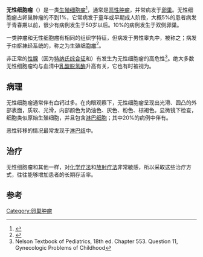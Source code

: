 {{Medical}}
{{Infobox disease |
  Name           = 无性细胞瘤 |
  Image          = Seminoma high mag.jpg| |
  Caption        = [[显微镜|显微镜]]下的{{link-en|精原细胞瘤|seminoma}}，从组织学上和无性细胞瘤没有区别|
  DiseasesDB     = |
  ICD10          = |
  ICD9           = {{ICD9|183.0}} |
  ICDO           =  9060/3 |
  OMIM           = |
  MedlinePlus    = |
  eMedicineSubj  = |
  eMedicineTopic = |
  MeshID         = D004407 |
}}
'''无性细胞瘤'''（{{lang-en|Dysgerminomas}}）是一类[[生殖细胞瘤|生殖细胞瘤]]<ref name="pmid17587461">{{cite journal |author=Behtash N, Karimi Zarchi M |title=Dysgerminoma in three patients with Swyer syndrome |journal=World J Surg Oncol |volume=5 |issue=1 |pages=71 |year=2007 |pmid=17587461 |pmc=1934908 |doi=10.1186/1477-7819-5-71 |url=http://www.wjso.com/content/5//71 |access-date=2013-12-08 |archive-date=2019-12-16 |archive-url=https://web.archive.org/web/20191216080835/http://www.wjso.com/content/5//71 |dead-url=no }}</ref>，通常是[[恶性肿瘤|恶性肿瘤]]，并常病发于[[卵巢|卵巢]]。无性细胞瘤占卵巢肿瘤的不到1%，它常病发于童年或早期成人阶段，大概5%的患者病发于青春期以前，很少有病例发生于50岁以后。10%的病例发生于双侧卵巢。

一类肿瘤和无性细胞瘤有相同的组织学特征，但病发于男性睾丸中，被称之{{link-en|精原细胞瘤|seminoma}}；病发于[[中枢神经系统|中枢神经系统]]的，称之为[[生殖细胞瘤|生殖细胞瘤]]<ref>{{DorlandsDict|three/000033062|dysgerminoma}}</ref>。

非正常的[[性腺|性腺]]（因为[[特纳氏综合征|特纳氏综合征]]和{{link-en|雄激素不敏感综合征|androgen insensitivity syndrome}}）有发生为无性细胞瘤的高危性<ref>Nelson Textbook of Pediatrics, 18th ed. Chapter 553. Question 11, Gynecologic Problems of Childhood</ref>。绝大多数无性细胞瘤均与血清中[[乳酸脱氢酶|乳酸脱氢酶]]升高有关，它也有时被视为{{link-en|肿瘤标记物|tumor marker}}。

==病理==
无性细胞瘤通常伴有血钙过多。在肉眼观察下，无性细胞瘤呈现出光滑、圆凸的外部表面，质软、光滑，内部颜色为奶油色、灰色、粉色、棕褐色。显微镜下检查，细胞类似原始生殖细胞，并且包含[[淋巴细胞|淋巴细胞]]；其中20%的病例中伴有{{link-en|肉芽肿瘤|granuloma}}。

恶性转移的情况最常发现于[[淋巴结|淋巴结]]中。

==治疗==
无性细胞瘤和其他{{link-en|精原细胞瘤|Seminoma}}一样，对[[化学疗法|化学疗法]]和[[放射疗法|放射疗法]]非常敏感，所以采取这些治疗方式，往往能够增加患者的长期存活率。

==参考==
{{reflist}}

{{Germ cell tumors}}
{{女性生殖道肿瘤}}

[[Category:卵巢肿瘤|Category:卵巢肿瘤]]